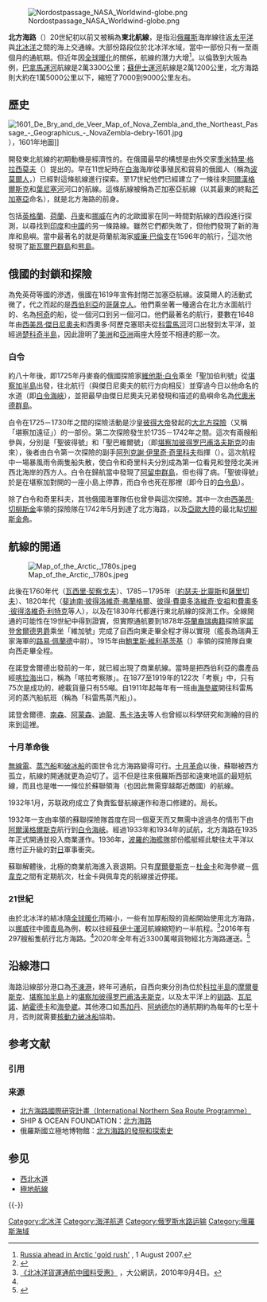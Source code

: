 [[File:Nordostpassage_NASA_Worldwind-globe.png|thumb]]

'''北方海路'''（{{lang-ru|Се́верный морско́й путь}}）20世紀初以前又被稱為'''東北航線'''，是指沿[[俄羅斯|俄羅斯]]海岸線往返[[太平洋|太平洋]]與[[北冰洋|北冰洋]]之間的海上交通線。大部份路段位於北冰洋水域，當中一部份只有一至兩個月的通航期。但近年因[[全球暖化|全球暖化]]的關係，航線的潛力大增<ref>[http://news.bbc.co.uk/2/hi/in_depth/6925853.stm Russia ahead in Arctic 'gold rush'] {{Wayback|url=http://news.bbc.co.uk/2/hi/in_depth/6925853.stm |date=20100403005932 }}, 1 August 2007.</ref>。以倫敦到大阪為例，[[巴拿馬運河|巴拿馬運河]]航線是2萬3300公里；[[蘇伊士運河|蘇伊士運河]]航線是2萬1200公里，北方海路則大約在1萬5000公里以下，縮短了7000到9000公里左右。

== 歷史 ==
[[File:1601_De_Bry_and_de_Veer_Map_of_Nova_Zembla_and_the_Northeast_Passage_-_Geographicus_-_NovaZembla-debry-1601.jpg|thumb]]），1601年地圖]]

開發東北航線的初期動機是經濟性的。在俄國最早的構想是由外交家[[季米特里·格拉西莫夫|季米特里·格拉西莫夫]]（{{lang|ru|Дмитрий Герасимов}}）提出的。早在11世紀時在[[白海|白海]]海岸從事殖民和貿易的俄國人（稱為[[波莫爾人|波莫爾人]]，{{lang-ru|помо́ры}}）已經對這條航線進行探索。至17世紀他們已經建立了一條往來[[阿爾漢格爾斯克|阿爾漢格爾斯克]]和[[葉尼塞河|葉尼塞河]]河口的航線。這條航線被稱為芒加塞亞航線（以其最東的終點[[芒加塞亞|芒加塞亞]]命名），就是北方海路的前身。

包括[[英格蘭王國|英格蘭]]、[[荷蘭|荷蘭]]、[[丹麥|丹麥]]和[[挪威|挪威]]在內的北歐國家在同一時間對航線的西段進行探測，以尋找到[[印度|印度]]和[[中國|中國]]的另一條路線。雖然它們都失敗了，但他們發現了新的海岸和島嶼。當中最著名的就是荷蘭航海家[[威廉·巴倫支|威廉·巴倫支]]在1596年的航行，<ref name=xh20170918>{{Cite news |url=http://news.xinhuanet.com/world/2017-09/18/c_1121684374.htm |title=北极东北航道４００多年后迎来商业航运新时代 |publisher=新華網 |date=2017-09-18 |accessdate=2017-11-17 |archive-date=2017-12-19 |archive-url=https://web.archive.org/web/20171219070333/http://news.xinhuanet.com/world/2017-09/18/c_1121684374.htm |dead-url=no }}</ref>這次他發現了[[斯瓦爾巴群島|斯瓦爾巴群島]]和[[熊島|熊島]]。

== 俄國的封鎖和探險 ==
為免英荷等國的滲透，俄國在1619年宣佈封閉芒加塞亞航線。波莫爾人的活動式微了，代之而起的是[[西伯利亞|西伯利亞]]的[[哥薩克人|哥薩克人]]。他們乘坐著一種適合在北方水面航行的、名為[[柯奇|柯奇]]的船，從一個河口到另一個河口。他們最著名的航行，要數在1648年由[[西美昂·傑日尼奧夫|西美昂·傑日尼奧夫]]和西奧多·阿歷克塞耶夫從[[科雷馬河|科雷馬河]]河口出發到太平洋，並經過[[楚科奇半島|楚科奇半島]]，因此證明了[[美洲|美洲]]和[[亞洲|亞洲]]兩座大陸並不相連的那一次。

=== 白令 ===
約八十年後，即1725年丹麥裔的俄國探險家[[維他斯·白令|維他斯·白令]]乘坐「聖加伯利號」從[[堪察加半島|堪察加半島]]出發，往北航行（與傑日尼奧夫的航行方向相反）並穿過今日以他命名的水道（即[[白令海峽|白令海峽]]），並把最早由傑日尼奧夫兄弟發現和描述的島嶼命名為[[代奧米德群島|代奧米德群島]]。

白令在1725－1730年之間的探險活動是沙皇[[彼得大帝|彼得大帝]]發起的[[大北方探險|大北方探險]]（又稱「堪察加遠征」）的一部份。第二次探險發生於1735－1742年之間。這次有兩艘船參與，分別是「聖彼得號」和「聖巴維爾號」（即[[堪察加彼得罗巴甫洛夫斯克|堪察加彼得罗巴甫洛夫斯克]]的由來），後者由白令第一次探險的副手[[阿列克謝·伊里奇·奇里科夫|阿列克謝·伊里奇·奇里科夫]]指揮（{{lang|ru|Алексей Ильич Чириков}}）。這次航程中一場暴風雨令兩隻船失散，使白令和奇里科夫分別成為第一位看見和登陸北美洲西北海岸的西方人。白令在歸航當中發現了[[阿留申群島|阿留申群島]]，但也得了病。「聖彼得號」於是在堪察加對開的一座小島上停靠，而白令也死在那裡（即今日的[[白令島|白令島]]）。

除了白令和奇里科夫，其他俄國海軍隊伍也曾參與這次探險。其中一次由[[西美昂·切柳斯金|西美昂·切柳斯金]]率領的探險隊在1742年5月到達了北方海路，以及[[亞歐大陸|亞歐大陸]]的最北點[[切柳斯金角|切柳斯金角]]。

== 航線的開通 ==
[[File:Map_of_the_Arctic,_1780s.jpeg|thumb]]

此後在1760年代（[[瓦西里·契察戈夫|瓦西里·契察戈夫]]{{lang|ru|Васи́лий Я́ковлевич Чичаго́в}}）、1785－1795年（[[約瑟夫·比靈斯|約瑟夫·比靈斯]]和[[薩里切夫|薩里切夫]]{{lang|ru|Гавриил Андреевич}}）、1820年代（[[斐迪南·彼得洛維奇·弗蘭格爾|斐迪南·彼得洛維奇·弗蘭格爾]]{{lang|ru|Фердина́нд Петро́вич Вра́нгель}}、[[彼得·費奧多洛維奇·安祖|彼得·費奧多洛維奇·安祖]]{{lang|ru|Анжу, Пётр Фёдорович}}和[[費奧多·彼得洛維奇·利特克|費奧多·彼得洛維奇·利特克]]{{lang|ru|Граф Фёдор Петро́вич Ли́тке}}等人），以及在1830年代都進行東北航線的探測工作。全線開通的可能性在19世紀中得到證實，但實際通航要到1878年[[芬蘭瑞典族|芬蘭裔瑞典籍]]探險家[[阿道夫·埃里克·诺登舍尔德|諾登舍爾德男爵]]乘坐「維加號」完成了自西向東走畢全程才得以實現（艦長為瑞典王家海軍的[[路易·佩蘭德|路易·佩蘭德]]中尉）。1915年由[[鮑里斯·維利基茨基|鮑里斯·維利基茨基]]（{{lang|ru|Борис Андреевич Вилькицкий}}）率領的探險隊自東向西走畢全程。

在諾登舍爾德出發前的一年，就已經出現了商業航線。當時是把西伯利亞的農產品經[[喀拉海|喀拉海]]出口，稱為「喀拉考察隊」。在1877至1919年的122次「考察」中，只有75次是成功的，總載貨量只有55噸。自1911年起每年有一班由[[海參崴|海參崴]]開往科雷馬河的蒸汽船航班（稱為「科雷馬蒸汽船」）。

諾登舍爾德、[[南森|南森]]、[[阿蒙森|阿蒙森]]、[[喬治·W·迪龍|迪龍]]、[[史提芬·|馬卡洛夫]]等人也曾經以科學研究和測繪的目的來到這裡。
=== 十月革命後 ===
[[無線電|無線電]]、[[蒸汽船|蒸汽船]]和[[破冰船|破冰船]]的面世令北方海路變得可行。[[十月革命|十月革命]]以後，蘇聯被西方孤立，航線的開通就更為迫切了。這不但是往來俄羅斯西部和遠東地區的最短航線，而且也是唯一一條位於蘇聯領海（也因此無需穿越鄰近敵國）的航線。

1932年1月，苏联政府成立了負責監督航線運作和港口修建的{{tsl|en||北方海路总局}}。局长{{tsl|ru|О́тто Ю́льевич Шмидт|奧圖·尤里耶維奇·施密特}}。

1932年一支由{{tsl|ru|О́тто Ю́льевич Шмидт|奧圖·尤里耶維奇·施密特}}率領的蘇聯探險隊首度在同一個夏天而又無需中途過冬的情形下由[[阿爾漢格爾斯克|阿爾漢格爾斯克]]航行到[[白令海峽|白令海峽]]。經過1933年和1934年的試航，北方海路在1935年正式開通並投入商業運作。1936年，[[波羅的海艦隊|波羅的海艦隊]]部份艦艇經此駛往太平洋以應付正升級的對[[日本|日]]軍事衝突。

蘇聯解體後，北極的商業航海進入衰退期。只有[[摩爾曼斯克|摩爾曼斯克]]－[[杜金卡|杜金卡]]和海參崴－[[佩韋克|佩韋克]]之間有定期航次，杜金卡與佩韋克的航線接近停擺。

=== 21世紀 ===
由於北冰洋的結冰隨[[全球暖化|全球暖化]]而縮小，一些有加厚船殼的貨船開始使用北方海路，以[[挪威|挪威]]往中國[[青島|青島]]為例，較以往經[[蘇伊士運河|蘇伊士運河]]航線縮短約一半航程。<ref>[http://source.takungpao.com/news/10/09/04/_IN-1302286.htm 《北冰洋貨運通航中國料受惠》] {{Wayback|url=http://source.takungpao.com/news/10/09/04/_IN-1302286.htm |date=20100907213519 }}，大公網訊，2010年9月4日。</ref>2016年有297艘船隻航行北方海路。<ref name=xh20170918/>2020年全年有近3300萬噸貨物經北方海路運送。<ref>{{cite news |url=http://sputniknews.cn/russia/202102161033111597/ |title=俄联邦副总理：2020年通过北方海路运输近3300万吨货物 |website=sputniknews.cn |date=2021-02-16 |accessdate=2021-03-26 |archive-date=2021-07-08 |archive-url=https://web.archive.org/web/20210708090717/https://sputniknews.cn/russia/202102161033111597/ }}</ref>

== 沿線港口 ==
海路沿線部分港口為[[不凍港|不凍港]]，終年可通航，自西向東分別為位於[[科拉半島|科拉半島]]的[[摩爾曼斯克|摩爾曼斯克]]、[[堪察加半島|堪察加半島]]上的[[堪察加彼得罗巴甫洛夫斯克|堪察加彼得罗巴甫洛夫斯克]]，以及太平洋上的[[钏路|钏路]]、[[瓦尼諾|瓦尼諾]]、[[納霍德卡|納霍德卡]]和[[海參崴|海參崴]]。其他港口如[[馬加丹|馬加丹]]、[[阿纳德尔|阿纳德尔]]的通航期約為每年的七至十月，否則就需要[[核動力破冰船|核動力破冰船]]協助。

== 参考文献 ==
=== 引用 ===
{{Reflist|2}}

=== 来源 ===
* [https://web.archive.org/web/20070611023551/http://www.fni.no/insrop/ 北方海路國際研究計畫（International Northern Sea Route Programme）]
* SHIP & OCEAN FOUNDATION：[https://web.archive.org/web/20060504173438/http://www.sof.or.jp/proj/past.html.en#3 北方海路]
* 俄羅斯國立極地博物館：[https://web.archive.org/web/20070816014936/http://www.polarmuseum.sp.ru/Eng/route.htm 北方海路的發現和探索史]

== 参见 ==
{{Portal box|俄罗斯}}
* [[西北水道|西北水道]]
* [[極地航線|極地航線]]

{{-}}
{{Authority control}}
[[Category:北冰洋|Category:北冰洋]]
[[Category:海洋航道|Category:海洋航道]]
[[Category:俄罗斯水路运输|Category:俄罗斯水路运输]]
[[Category:俄羅斯海域|Category:俄羅斯海域]]